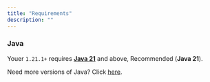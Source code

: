 ```yaml
---
title: "Requirements"
description: ""
---
```


### Java

Youer `1.21.1+` requires <strong><a className="link link-warning" href="https://adoptium.net/?variant=openjdk21&jvmVariant=hotspot" target="_blank">Java 21</a></strong> and above, Recommended (<strong>Java 21</strong>).

Need more versions of Java? Click <a className="link link-warning" href="https://adoptium.net/" target="_blank"> here</a>.